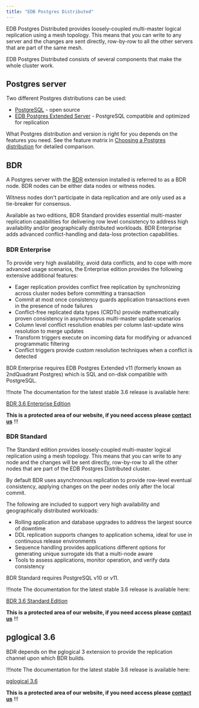 ```yaml
---
title: "EDB Postgres Distributed"
---
```


EDB Postgres Distributed provides loosely-coupled multi-master logical replication
using a mesh topology. This means that you can write to any server and the
changes are sent directly, row-by-row to all the
other servers that are part of the same mesh.

EDB Postgres Distributed consists of several components that make the whole
cluster work.

## Postgres server

Two different Postgres distributions can be used:

- [PostgreSQL](https://www.postgresql.org/) - open source
- [EDB Postgres Extended Server](https://techsupport.enterprisedb.com/customer_portal/sw/2ndqpostgres/) - PostgreSQL compatible and optimized for replication

What Postgres distribution and version is right for you depends on the features you need.
See the feature matrix in [Choosing a Postgres distribution](/pgd/latest/choosing_server) for detailed comparison.


## BDR

A Postgres server with the [BDR](bdr) extension installed is referred to as a BDR
node. BDR nodes can be either data nodes or witness nodes.

Witness nodes don't participate in data replication and are only used as a
tie-breaker for consensus.

Available as two editions, BDR Standard provides essential multi-master replication capabilities for delivering row level consistency to address high availability and/or geographically distributed workloads. BDR Enterprise adds advanced conflict-handling and data-loss protection capabilities.

### BDR Enterprise

To provide very high availability, avoid data conflicts, and to cope with more advanced usage scenarios, the Enterprise edition provides the following extensive additional features:

* Eager replication provides conflict free replication by synchronizing across cluster nodes before committing a transaction
* Commit at most once consistency guards application transactions even in the presence of node failures
* Conflict-free replicated data types (CRDTs) provide mathematically proven consistency in asynchronous multi-master update scenarios
* Column level conflict resolution enables per column last-update wins resolution to merge updates
* Transform triggers execute on incoming data for modifying or advanced programmatic filtering
* Conflict triggers provide custom resolution techniques when a conflict is detected

BDR Enterprise requires EDB Postgres Extended v11 (formerly known as 2ndQuadrant Postgres) which is SQL and on-disk compatible with PostgreSQL.

!!!note
  The documentation for the latest stable 3.6 release is available here:

  [BDR 3.6 Enterprise Edition](https://documentation.enterprisedb.com/bdr3-enterprise/release/latest-3.6/)

  **This is a protected area of our website, if you need access please [contact us](https://www.enterprisedb.com/contact)**
!!!

### BDR Standard

The Standard edition provides loosely-coupled multi-master logical replication using a mesh topology. This means that you can write to any node and the changes will be sent directly, row-by-row to all the other nodes that are part of the EDB Postgres Distributed cluster.

By default BDR uses asynchronous replication to provide row-level eventual consistency, applying changes on the peer nodes only after the local commit.

The following are included to support very high availability and geographically distributed workloads:

* Rolling application and database upgrades to address the largest source of downtime
* DDL replication supports changes to application schema, ideal for use in continuous release environments
* Sequence handling provides applications different options for generating unique surrogate ids that a multi-node aware
* Tools to assess applications, monitor operation, and verify data consistency

BDR Standard requires PostgreSQL v10 or v11.

!!!note
  The documentation for the latest stable 3.6 release is available here:

  [BDR 3.6 Standard Edition](https://documentation.enterprisedb.com/bdr3/release/latest-3.6/)

   **This is a protected area of our website, if you need access please [contact us](https://www.enterprisedb.com/contact)**
!!!

## pglogical 3.6

BDR depends on the pglogical 3 extension to provide the replication
channel upon which BDR builds.


!!!note
  The documentation for the latest stable 3.6 release is available here:

  [pglogical 3.6](https://documentation.enterprisedb.com/pglogical3/release/latest-3.6/)

   **This is a protected area of our website, if you need access please [contact us](https://www.enterprisedb.com/contact)**
!!!
